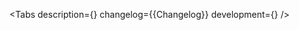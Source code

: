 

<Meta of={Stories} />

<ComponentHeader
    name='Comment'
    version={packageJson.version}
    design='https://www.figma.com/file/cdNnkh2QdxuvYLrBm4cubM/Web-%3A%3A-Core-Default-Components?node-id=62541%3A72707'
    children='Используется для отображаения комментариев.'
/>

<Tabs
    description={<Description />}
    changelog={<Markdown>{Changelog}</Markdown>}
    development={<Development />}
/>
